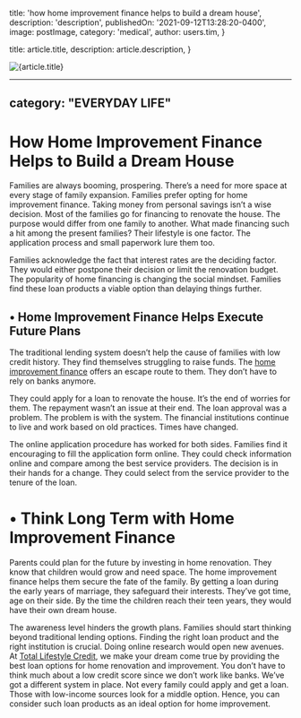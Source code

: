 
  title: 'how home improvement finance helps to build a dream house',
  description: 'description',
  publishedOn: '2021-09-12T13:28:20-0400',
  image: postImage,
  category: 'medical',
  author: users.tim,
}

  title: article.title,
  description: article.description,
}


<Image src={postImage} alt={article.title} />

---
category: "EVERYDAY LIFE"
---

# How Home Improvement Finance Helps to Build a Dream House

Families are always booming, prospering. There’s a need for more space at every stage of family expansion. Families prefer opting for home improvement finance. Taking money from personal savings isn’t a wise decision. Most of the families go for financing to renovate the house. The purpose would differ from one family to another. What made financing such a hit among the present families? Their lifestyle is one factor. The application process and small paperwork lure them too.

Families acknowledge the fact that interest rates are the deciding factor. They would either postpone their decision or limit the renovation budget. The popularity of home financing is changing the social mindset. Families find these loan products a viable option than delaying things further.

## • Home Improvement Finance Helps Execute Future Plans

The traditional lending system doesn’t help the cause of families with low credit history. They find themselves struggling to raise funds. The [home improvement finance](https://lifestyle.tlc.com.au/home-improvement/) offers an escape route to them. They don’t have to rely on banks anymore.

They could apply for a loan to renovate the house. It’s the end of worries for them. The repayment wasn’t an issue at their end. The loan approval was a problem. The problem is with the system. The financial institutions continue to live and work based on old practices. Times have changed.

The online application procedure has worked for both sides. Families find it encouraging to fill the application form online. They could check information online and compare among the best service providers. The decision is in their hands for a change. They could select from the service provider to the tenure of the loan.

# • Think Long Term with Home Improvement Finance

Parents could plan for the future by investing in home renovation. They know that children would grow and need space. The home improvement finance helps them secure the fate of the family. By getting a loan during the early years of marriage, they safeguard their interests. They’ve got time, age on their side. By the time the children reach their teen years, they would have their own dream house.

The awareness level hinders the growth plans. Families should start thinking beyond traditional lending options. Finding the right loan product and the right institution is crucial. Doing online research would open new avenues. At [Total Lifestyle Credit](https://tlc.com.au/), we make your dream come true by providing the best loan options for home renovation and improvement. You don’t have to think much about a low credit score since we don’t work like banks. We’ve got a different system in place. Not every family could apply and get a loan. Those with low-income sources look for a middle option. Hence, you can consider such loan products as an ideal option for home improvement.
